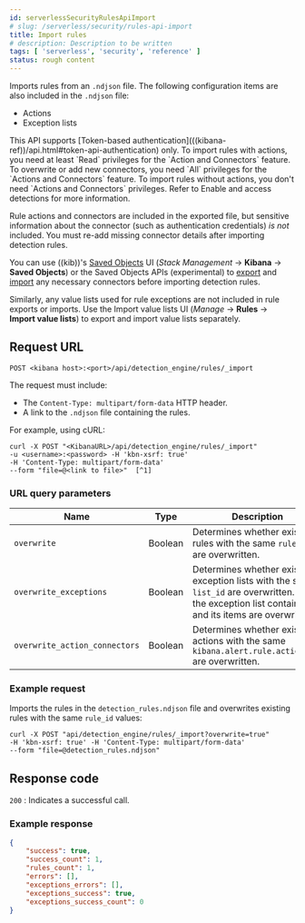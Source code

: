 ```yaml
---
id: serverlessSecurityRulesApiImport
# slug: /serverless/security/rules-api-import
title: Import rules
# description: Description to be written
tags: [ 'serverless', 'security', 'reference' ]
status: rough content
---
```


<div id="rules-api-import"></div>

Imports rules from an `.ndjson` file. The following configuration items are also included in the `.ndjson` file:

* Actions
* Exception lists

<DocCallOut title="Note">
This API supports [Token-based authentication](((kibana-ref))/api.html#token-api-authentication) only.
</DocCallOut>

<DocCallOut title="Note">
To import rules with actions, you need at least `Read` privileges for the `Action and Connectors` feature. To overwrite or add new connectors, you need `All` privileges for the `Actions and Connectors` feature. To import rules without actions,  you don't need `Actions and Connectors` privileges. Refer to <DocLink id="serverlessSecurityDetectionsPermissionsSection" section="enable-and-access-detections">Enable and access detections</DocLink> for more information.
</DocCallOut>

<DocCallOut title="Important" color="warning">

Rule actions and connectors are included in the exported file, but sensitive information about the connector (such as authentication credentials) _is not_ included. You must re-add missing connector details after importing detection rules.

You can use ((kib))'s [Saved Objects](((kibana-ref))/managing-saved-objects.html#managing-saved-objects-export-objects) UI (*Stack Management* -> **Kibana** -> **Saved Objects**) or the Saved Objects APIs (experimental) to [export](((kibana-ref))/saved-objects-api-export.html) and [import](((kibana-ref))/saved-objects-api-import.html) any necessary connectors before importing detection rules.

Similarly, any value lists used for rule exceptions are not included in rule exports or imports. Use the <DocLink id="serverlessSecurityValueListsExceptions" section="manage-value-lists">Import value lists</DocLink> UI (*Manage* -> **Rules** -> **Import value lists**) to export and import value lists separately.

</DocCallOut>

## Request URL

`POST <kibana host>:<port>/api/detection_engine/rules/_import`

The request must include:

* The `Content-Type: multipart/form-data` HTTP header.
* A link to the `.ndjson` file containing the rules.

For example, using cURL:

```console
curl -X POST "<KibanaURL>/api/detection_engine/rules/_import"
-u <username>:<password> -H 'kbn-xsrf: true'
-H 'Content-Type: multipart/form-data'
--form "file=@<link to file>"  [^1]
```
[^1]: The relative link to the `.ndjson` file containing the rules.

### URL query parameters

| Name | Type | Description | Required |
|---|---|---|---|
| `overwrite` | Boolean | Determines whether existing rules with the same `rule_id` are overwritten. | No, defaults to `false`. |
| `overwrite_exceptions` | Boolean | Determines whether existing exception lists with the same `list_id` are overwritten. Both the exception list container and its items are overwritten. | No, defaults to `false`. |
| `overwrite_action_connectors` | Boolean | Determines whether existing actions with the same `kibana.alert.rule.actions.id` are overwritten. | No, defaults to `false`. |

### Example request

Imports the rules in the `detection_rules.ndjson` file and overwrites
existing rules with the same `rule_id` values:

```console
curl -X POST "api/detection_engine/rules/_import?overwrite=true"
-H 'kbn-xsrf: true' -H 'Content-Type: multipart/form-data'
--form "file=@detection_rules.ndjson"
```

## Response code

`200` 
    : Indicates a successful call.

### Example response

```json
{
    "success": true,
    "success_count": 1,
    "rules_count": 1,
    "errors": [],
    "exceptions_errors": [],
    "exceptions_success": true,
    "exceptions_success_count": 0
}
```
